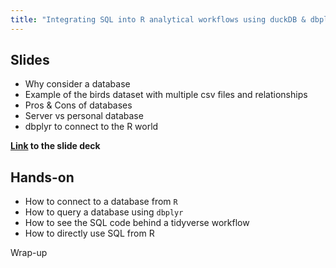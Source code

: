 ```yaml
---
title: "Integrating SQL into R analytical workflows using duckDB & dbplyr"
---
```


## Slides 

- Why consider a database
- Example of the birds dataset with multiple csv files and relationships
- Pros & Cons of databases
- Server vs personal database
- dbplyr to connect to the R world

**[Link](https://docs.google.com/presentation/d/e/2PACX-1vSVrdmw3jBVXYrm_RTNJ1TElR4k6h8_ohv1B9R_p2JdQF53CEs36h1cFVNgiOXbdaE9bSXerx2uGON0/pub?start=false&loop=false&delayms=10000) to the slide deck**

## Hands-on

- How to connect to a database from `R`
- How to query a database using `dbplyr`
- How to see the SQL code behind a tidyverse workflow
- How to directly use SQL from R

Wrap-up



